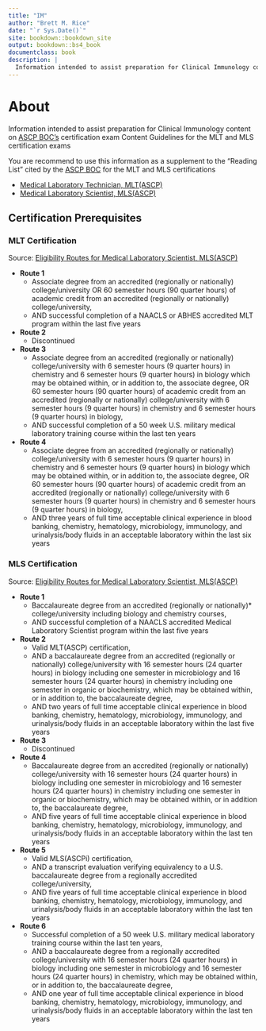 ```yaml
---
title: "IM"
author: "Brett M. Rice"
date: "`r Sys.Date()`"
site: bookdown::bookdown_site
output: bookdown::bs4_book
documentclass: book
description: |
  Information intended to assist preparation for Clinical Immunology content on ASCP BOC's MLT and MLS certification exams
---
```


# **About** {-}

Information intended to assist preparation for Clinical Immunology content on <a href="https://www.ascp.org/content/board-of-certification/get-credentialed" target="_blank">ASCP BOC's</a> certification exam Content Guidelines for the MLT and MLS certification exams

You are recommend to use this information as a supplement to the "Reading List" cited  by the <a href="https://www.ascp.org/content/board-of-certification/get-credentialed" target="_blank">ASCP BOC</a> for the MLT and MLS certifications

* <a href="https://www.ascp.org/content/board-of-certification/get-credentialed#us-certifications" target="_blank">Medical Laboratory Technician, MLT(ASCP)</a>
* <a href="https://www.ascp.org/content/board-of-certification/get-credentialed#us-certifications" target="_blank">Medical Laboratory Scientist, MLS(ASCP)</a>

## **Certification Prerequisites** {-}

### MLT Certification {-}

Source: <a href="https://www.ascp.org/content/board-of-certification/get-credentialed#" target="_blank">Eligibility Routes for Medical Laboratory Scientist, MLS(ASCP)</a>

*   **Route 1**
    *   Associate degree from an accredited (regionally or nationally) college/university OR 60 semester hours (90 quarter hours) of academic credit from an accredited (regionally or nationally) college/university,
    *   AND successful completion of a NAACLS or ABHES accredited MLT program within the last five years
*   **Route 2**
    *   Discontinued
*   **Route 3**
    *   Associate degree from an accredited (regionally or nationally) college/university with 6 semester hours (9 quarter hours) in chemistry and 6 semester hours (9 quarter hours) in biology which may be obtained within, or in addition to, the associate degree, OR 60 semester hours (90 quarter hours) of academic credit from an accredited (regionally or nationally) college/university with 6 semester hours (9 quarter hours) in chemistry and 6 semester hours (9 quarter hours) in biology,
    *   AND successful completion of a 50 week U.S. military medical laboratory training course within the last ten years
*   **Route 4**
    *   Associate degree from an accredited (regionally or nationally) college/university with 6 semester hours (9 quarter hours) in chemistry and 6 semester hours (9 quarter hours) in biology which may be obtained within, or in addition to, the associate degree, OR 60 semester hours (90 quarter hours) of academic credit from an accredited (regionally or nationally) college/university with 6 semester hours (9 quarter hours) in chemistry and 6 semester hours (9 quarter hours) in biology,
    *   AND three years of full time acceptable clinical experience in blood banking, chemistry, hematology, microbiology, immunology, and urinalysis/body fluids in an acceptable laboratory within the last six years

### MLS Certification {-}

Source: <a href="https://www.ascp.org/content/board-of-certification/get-credentialed#" target="_blank">Eligibility Routes for Medical Laboratory Scientist, MLS(ASCP)</a>

*   **Route 1**
    *   Baccalaureate degree from an accredited (regionally or nationally)* college/university including biology and chemistry courses,
    *   AND successful completion of a NAACLS accredited Medical Laboratory Scientist program within the last five years
*   **Route 2**
    *   Valid MLT(ASCP) certification,
    *   AND a baccalaureate degree from an accredited (regionally or nationally) college/university with 16 semester hours (24 quarter hours) in biology including one semester in microbiology and 16 semester hours (24 quarter hours) in chemistry including one semester in organic or biochemistry, which may be obtained within, or in addition to, the baccalaureate degree,
    *   AND two years of full time acceptable clinical experience in blood banking, chemistry, hematology, microbiology, immunology, and urinalysis/body fluids in an acceptable laboratory within the last five years
*   **Route 3**
    *   Discontinued
*   **Route 4**
    *   Baccalaureate degree from an accredited (regionally or nationally) college/university with 16 semester hours (24 quarter hours) in biology including one semester in microbiology and 16 semester hours (24 quarter hours) in chemistry including one semester in organic or biochemistry, which may be obtained within, or in addition to, the baccalaureate degree, 
    *   AND five years of full time acceptable clinical experience in blood banking, chemistry, hematology, microbiology, immunology, and urinalysis/body fluids in an acceptable laboratory within the last ten years
*   **Route 5**
    *   Valid MLS(ASCPi) certification,
    *   AND a transcript evaluation verifying equivalency to a U.S. baccalaureate degree from a regionally accredited college/university,
    *   AND five years of full time acceptable clinical experience in blood banking, chemistry, hematology, microbiology, immunology, and urinalysis/body fluids in an acceptable laboratory within the last ten years
*   **Route 6**
    *   Successful completion of a 50 week U.S. military medical laboratory training course within the last ten years,
    *   AND a baccalaureate degree from a regionally accredited college/university with 16 semester hours (24 quarter hours) in biology including one semester in microbiology and 16 semester hours (24 quarter hours) in chemistry, which may be obtained within, or in addition to, the baccalaureate degree,
    *   AND one year of full time acceptable clinical experience in blood banking, chemistry, hematology, microbiology, immunology, and urinalysis/body fluids in an acceptable laboratory within the last ten years
